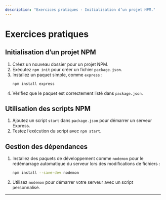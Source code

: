 ```yaml
---
description: "Exercices pratiques - Initialisation d’un projet NPM."
---
```

# Exercices pratiques

## Initialisation d’un projet NPM
1. Créez un nouveau dossier pour un projet NPM.
2. Exécutez `npm init` pour créer un fichier `package.json`.
3. Installez un paquet simple, comme `express` :
   ```bash copy
   npm install express
   ```
4. Vérifiez que le paquet est correctement listé dans `package.json`.
## Utilisation des scripts NPM
1. Ajoutez un script `start` dans `package.json` pour démarrer un serveur Express.
2. Testez l’exécution du script avec `npm start`.
## Gestion des dépendances
1. Installez des paquets de développement comme `nodemon` pour le redémarrage automatique du serveur lors des modifications de fichiers :
   ```bash copy
   npm install --save-dev nodemon
   ```
2. Utilisez `nodemon` pour démarrer votre serveur avec un script personnalisé.

---


